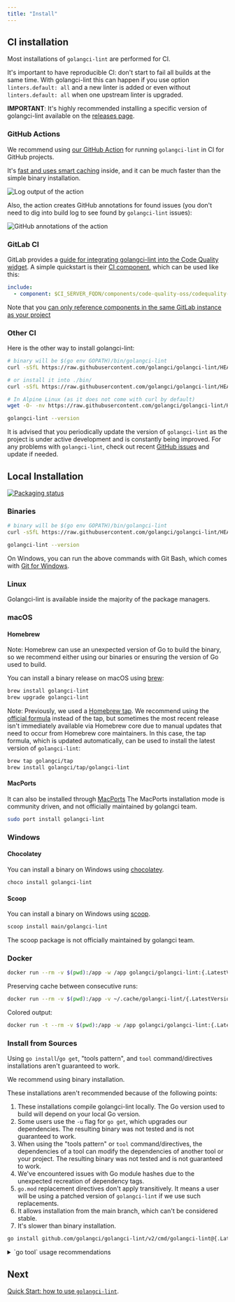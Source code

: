 ```yaml
---
title: "Install"
---
```


## CI installation

Most installations of `golangci-lint` are performed for CI.

It's important to have reproducible CI: don't start to fail all builds at the same time.
With golangci-lint this can happen if you use option `linters.default: all` and a new linter is added
or even without `linters.default: all` when one upstream linter is upgraded.

**IMPORTANT**: It's highly recommended installing a specific version of golangci-lint available on the [releases page](https://github.com/golangci/golangci-lint/releases).

### GitHub Actions

We recommend using [our GitHub Action](https://github.com/golangci/golangci-lint-action) for running `golangci-lint` in CI for GitHub projects.

It's [fast and uses smart caching](https://github.com/golangci/golangci-lint-action#performance) inside,
and it can be much faster than the simple binary installation.

![Log output of the action](./colored-line-number.png)

Also, the action creates GitHub annotations for found issues (you don't need to dig into build log to see found by `golangci-lint` issues):

![GitHub annotations of the action](./annotations.png)

### GitLab CI

GitLab provides a [guide for integrating golangci-lint into the Code Quality widget](https://docs.gitlab.com/ci/testing/code_quality/#golangci-lint).
A simple quickstart is their [CI component](https://gitlab.com/explore/catalog/components/code-quality-oss/codequality-os-scanners-integration), which can be used like this:

```yaml .gitlab-ci.yml
include:
  - component: $CI_SERVER_FQDN/components/code-quality-oss/codequality-os-scanners-integration/golangci@1.0.1
```

Note that you [can only reference components in the same GitLab instance as your project](https://docs.gitlab.com/ci/components/#use-a-component)

### Other CI

Here is the other way to install golangci-lint:

```bash
# binary will be $(go env GOPATH)/bin/golangci-lint
curl -sSfL https://raw.githubusercontent.com/golangci/golangci-lint/HEAD/install.sh | sh -s -- -b $(go env GOPATH)/bin {.LatestVersion}

# or install it into ./bin/
curl -sSfL https://raw.githubusercontent.com/golangci/golangci-lint/HEAD/install.sh | sh -s {.LatestVersion}

# In Alpine Linux (as it does not come with curl by default)
wget -O- -nv https://raw.githubusercontent.com/golangci/golangci-lint/HEAD/install.sh | sh -s {.LatestVersion}

golangci-lint --version
```

It is advised that you periodically update the version of `golangci-lint` as the project is under active development
and is constantly being improved. For any problems with `golangci-lint`, check out recent [GitHub issues](https://github.com/golangci/golangci-lint/issues) and update if needed.

## Local Installation

[![Packaging status](https://repology.org/badge/vertical-allrepos/golangci-lint.svg)](https://repology.org/project/golangci-lint/versions)

### Binaries

```bash
# binary will be $(go env GOPATH)/bin/golangci-lint
curl -sSfL https://raw.githubusercontent.com/golangci/golangci-lint/HEAD/install.sh | sh -s -- -b $(go env GOPATH)/bin {.LatestVersion}

golangci-lint --version
```

On Windows, you can run the above commands with Git Bash, which comes with [Git for Windows](https://git-scm.com/download/win).

### Linux

Golangci-lint is available inside the majority of the package managers.

### macOS

#### Homebrew

Note: Homebrew can use an unexpected version of Go to build the binary,
so we recommend either using our binaries or ensuring the version of Go used to build.

You can install a binary release on macOS using [brew](https://brew.sh/):

```bash
brew install golangci-lint
brew upgrade golangci-lint
```

Note: Previously, we used a [Homebrew tap](https://github.com/golangci/homebrew-tap).
We recommend using the [official formula](https://formulae.brew.sh/formula/golangci-lint) instead of the tap, but sometimes the most recent release
isn't immediately available via Homebrew core due to manual updates that need to occur from Homebrew core maintainers. In this case, the tap formula, which is updated automatically,
can be used to install the latest version of `golangci-lint`:

```bash
brew tap golangci/tap
brew install golangci/tap/golangci-lint
```

#### MacPorts

It can also be installed through [MacPorts](https://www.macports.org/)
The MacPorts installation mode is community driven, and not officially maintained by golangci team.

```bash
sudo port install golangci-lint
```

### Windows

#### Chocolatey

You can install a binary on Windows using [chocolatey](https://community.chocolatey.org/packages/golangci-lint).

```bash
choco install golangci-lint
```

#### Scoop

You can install a binary on Windows using [scoop](https://scoop.sh).

```bash
scoop install main/golangci-lint
```

The scoop package is not officially maintained by golangci team.

### Docker

```bash
docker run --rm -v $(pwd):/app -w /app golangci/golangci-lint:{.LatestVersion} golangci-lint run -v
```

Preserving cache between consecutive runs:
```bash
docker run --rm -v $(pwd):/app -v ~/.cache/golangci-lint/{.LatestVersion}:/root/.cache -w /app golangci/golangci-lint:{.LatestVersion} golangci-lint run -v
```

Colored output:
```bash
docker run -t --rm -v $(pwd):/app -w /app golangci/golangci-lint:{.LatestVersion} golangci-lint run -v
```

### Install from Sources

Using `go install`/`go get`, "tools pattern", and `tool` command/directives installations aren't guaranteed to work.

We recommend using binary installation.

These installations aren't recommended because of the following points:

1. These installations compile golangci-lint locally. The Go version used to build will depend on your local Go version.
2. Some users use the `-u` flag for `go get`, which upgrades our dependencies. The resulting binary was not tested and is not guaranteed to work.
3. When using the "tools pattern" or `tool` command/directives, the dependencies of a tool can modify the dependencies of another tool or your project. The resulting binary was not tested and is not guaranteed to work.
4. We've encountered issues with Go module hashes due to the unexpected recreation of dependency tags.
5. `go.mod` replacement directives don't apply transitively. It means a user will be using a patched version of `golangci-lint` if we use such replacements.
6. It allows installation from the main branch, which can't be considered stable.
7. It's slower than binary installation.

```bash
go install github.com/golangci/golangci-lint/v2/cmd/golangci-lint@{.LatestVersion}
```

<details>
<summary>`go tool` usage recommendations</summary>

We don't recommend using `go tool`.

But if you want to use `go tool` to install and run golangci-lint (once again we don't recommend that),
the best approach is to use a dedicated module or module file to isolate golangci-lint from other tools or dependencies.

This approach avoids modifying your project dependencies and the golangci-lint dependencies.

**⚠️ IMPORTANT ⚠️: You should never update golangci-lint dependencies manually.**

**Method 1: dedicated module file**

```sh
# Create a dedicated module file
go mod init -modfile=golangci-lint.mod <your_module_path>/golangci-lint
# Example: go mod init -modfile=golangci-lint.mod github.com/org/repo/golangci-lint
```

```sh
# Add golangci-lint as a tool
go get -tool -modfile=golangci-lint.mod github.com/golangci/golangci-lint/v2/cmd/golangci-lint@{.LatestVersion}
```

```sh
# Run golangci-lint as a tool
go tool -modfile=golangci-lint.mod golangci-lint run
```

```sh
# Update golangci-lint
go get -tool -modfile=golangci-lint.mod github.com/golangci/v2/golangci-lint/cmd/golangci-lint@latest
```

**Method 2: dedicated module**

```sh
# Create a dedicated directory
mkdir golangci-lint
```

```sh
# Create a dedicated module file
go mod init -modfile=tools/go.mod <your_module_path>/golangci-lint
# Example: go mod init -modfile=golangci-lint/go.mod github.com/org/repo/golangci-lint
```

```sh
# Setup a Go workspace
go work init . golangci-lint
```

```sh
# Add golangci-lint as a tool
go get -tool -modfile=golangci-lint/go.mod github.com/golangci/golangci-lint/v2/cmd/golangci-lint
```

```sh
# Run golangci-lint as a tool
go tool golangci-lint run
```

```sh
# Update golangci-lint
go get -tool -modfile=golangci-lint/go.mod github.com/golangci/golangci-lint/v2/cmd/golangci-lint@latest
```

</details>

## Next

[Quick Start: how to use `golangci-lint`](/welcome/quick-start/).
